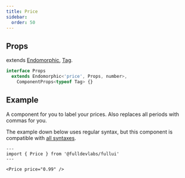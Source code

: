 ```yaml
---
title: Price
sidebar: 
  order: 50
---
```


## Props
extends [Endomorphic](/guides/components), [Tag](/components/tag).
```ts
interface Props
  extends Endomorphic<'price', Props, number>,
    ComponentProps<typeof Tag> {}
```

## Example
A component for you to label your prices. Also replaces all periods with commas for you.

The example down below uses regular syntax, but this component is compatible with [all syntaxes](/guides/components#syntax).

```astro live
---
import { Price } from '@fulldevlabs/fullui'
---

<Price price="0.99" />
```